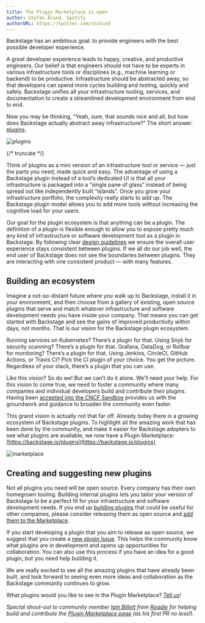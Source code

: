 ```yaml
---
title: The Plugin Marketplace is open
author: Stefan Ålund, Spotify
authorURL: https://twitter.com/stalund
---
```


Backstage has an ambitious goal: to provide engineers with the best possible developer experience.

A great developer experience leads to happy, creative, and productive engineers. Our belief is that engineers should not have to be experts in various infrastructure tools or disciplines (e.g., machine learning or backend) to be productive. Infrastructure should be abstracted away, so that developers can spend more cycles building and testing, quickly and safely. Backstage unifies all your infrastructure tooling, services, and documentation to create a streamlined development environment from end to end.

Now you may be thinking, “Yeah, sure, that sounds nice and all, but how does Backstage actually abstract away infrastructure?” The short answer: [plugins](https://backstage.io/plugins).

![plugins](https://backstage.io/img/cards-plugins.png)

{/* truncate */}

Think of plugins as a mini version of an infrastructure tool or service — just the parts you need, made quick and easy. The advantage of using a Backstage plugin instead of a tool’s dedicated UI is that all your infrastructure is packaged into a “single pane of glass” instead of being spread out like independently built “islands”. Once you grow your infrastructure portfolio, the complexity really starts to add up. The Backstage plugin model allows you to add more tools without increasing the cognitive load for your users.

Our goal for the plugin ecosystem is that anything can be a plugin. The definition of a plugin is flexible enough to allow you to expose pretty much any kind of infrastructure or software development tool as a plugin in Backstage. By following clear [design guidelines](https://backstage.io/blog/2020/09/30/backstage-design-system) we ensure the overall user experience stays consistent between plugins. If we all do our job well, the end user of Backstage does not see the boundaries between plugins. They are interacting with one consistent product — with many features.

## Building an ecosystem

Imagine a not-so-distant future where you walk up to Backstage, install it in your environment, and then choose from a gallery of existing, open source plugins that serve and match whatever infrastructure and software development needs you have inside your company. That means you can get started with Backstage and see the gains of improved productivity within days, not months. That is our vision for the Backstage plugin ecosystem.

Running services on Kubernetes? There’s a plugin for that. Using Snyk for security scanning? There’s a plugin for that. Grafana, DataDog, or Rollbar for monitoring? There’s a plugin for that. Using Jenkins, CircleCI, GitHub Actions, or Travis CI? Pick the CI plugin of your choice. You get the picture. Regardless of your stack, there’s a plugin that you can use.

Like this vision? So do we! But we can’t do it alone. We’ll need your help. For this vision to come true, we need to foster a community where many companies and individual developers build and contribute their plugins. Having been [accepted into the CNCF Sandbox](https://backstage.io/blog/2020/09/23/backstage-cncf-sandbox) provides us with the groundwork and guidance to broaden the community even faster.

This grand vision is actually not that far off. Already today there is a growing ecosystem of Backstage plugins. To highlight all the amazing work that has been done by the community, and make it easier for Backstage adopters to see what plugins are available, we now have a Plugin Marketplace: [https://backstage.io/plugins](https://backstage.io/plugins)

![marketplace](assets/marketplace.png)

## Creating and suggesting new plugins

Not all plugins you need will be open source. Every company has their own homegrown tooling. Building internal plugins lets you tailor your version of Backstage to be a perfect fit for your infrastructure and software development needs. If you end up [building plugins](https://backstage.io/docs/plugins/create-a-plugin) that could be useful for other companies, please consider releasing them as open source and [add them to the Marketplace](https://backstage.io/docs/plugins/add-to-marketplace).

If you start developing a plugin that you aim to release as open source, we suggest that you create a [new plugin Issue](https://github.com/backstage/backstage/issues/new?labels=plugin&template=plugin_template.md&title=%5BPlugin%5D+THE+PLUGIN+NAME). This helps the community know what plugins are in development and opens up opportunities for collaboration. You can also use this process if you have an idea for a good plugin, but you need help building it.

We are really excited to see all the amazing plugins that have already been built, and look forward to seeing even more ideas and collaboration as the Backstage community continues to grow.

What plugins would you like to see in the Plugin Marketplace? [Tell us](https://github.com/backstage/backstage/issues/new?labels=plugin&template=plugin_template.md&title=%5BPlugin%5D+THE+PLUGIN+NAME)!

_Special shout-out to community member [Iain Billett](https://github.com/iain-b) from [Roadie](https://roadie.io) for helping build and contribute the [Plugin Marketplace page](https://backstage.io/plugins) (as his first PR no less!)._
